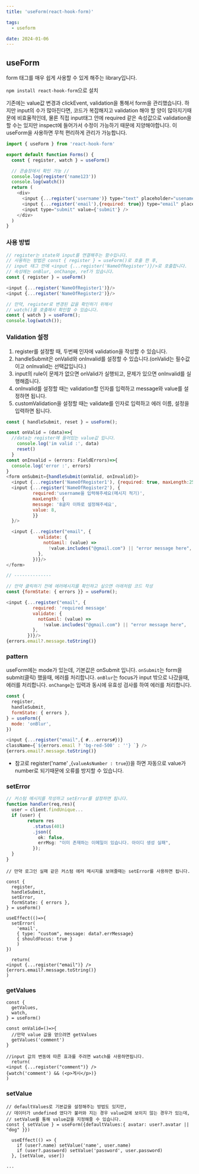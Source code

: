 ```yaml
---
title: 'useForm(react-hook-form)'

tags:
  - useform

date: 2024-01-06
---
```


## useForm

form 태그를 매우 쉽게 사용할 수 있게 해주는 library입니다.

`npm install react-hook-form`으로 설치

기존에는 value값 변경과 clickEvent, validation을 통해서 form을 관리했습니다.
하지만 input의 수가 많아진다면, 코드가 복잡해지고 validation 해야 할 양이 많아지기때문에 비효율적인데,
물론 직접 input태그 안에 required 같은 속성값으로 validation을 할 수는 있지만 inspect에 들어가서 수정이 가능하기 때문에 지양해야합니다.
이 useForm을 사용하면 무척 편리하게 관리가 가능합니다.

```js
import { useForm } from 'react-hook-form'

export default function Forms() {
  const { register, watch } = useForm()

  // 콘솔창에서 확인 가능 //
  console.log(register('name123'))
  console.log(watch())
  return (
    <div>
      <input {...register('username')} type="text" placeholder="usename" />
      <input {...register('email'),{required: true}} type="email" placeholder="email" />
      <input type="submit" value={'submit'} />
    </div>
  )
}
```

### 사용 방법

```js
// register는 state와 input를 연결해주는 함수입니다.
// 사용하는 방법은 const { register } = useForm()로 호출 한 후,
// input 태그 안에 <input {...register('NameOfRegister')}/>로 호출합니다.
// 속성에는 onBlur, onChange, ref가 있습니다.
const { register } = useForm()

<input {...register('NameOfRegister1')}/>
<input {...register('NameOfRegister2')}/>

// 만약, register로 변경된 값을 확인하기 위해서
// watch()를 호출해서 확인할 수 있습니다.
const { watch } = useForm();
console.log(watch());
```

### Validation 설정

1. register를 설정할 때, 두번째 인자에 validation을 작성할 수 있습니다.
2. handleSubmit은 onValid와 onInvalid를 설정할 수 있습니다.(onValid는 필수값이고 onInvalid는 선택값입니다.)
3. input의 rule이 문제가 없으면 onValid가 실행되고, 문제가 있으면 onInvalid를 실행해줍니다.
4. onInvalid를 설정할 때는 validation할 인자를 입력하고 message와 value를 설정하면 됩니다.
5. customValidation을 설정할 때는 validate를 인자로 입력하고 에러 이름, 설정을 입력하면 됩니다.

```js
const { handleSubmit, reset } = useForm();

const onValid = (data)=>{
  //data는 register에 들어있는 value값 입니다.
    console.log('im valid :', data)
    reset()
  }
const onInvalid = (errors: FieldErrors)=>{
  console.log('error :', errors)
}
<form onSubmit={handleSubmit(onValid, onInvalid)}>
  <input {...register('NameOfRegister1'), {required: true, maxLength:25}}/>
  <input {...register('NameOfRegister2'), {
          required:'username을 입력해주세요(메시지 적기)',
          maxLength: {
          message: '8글자 이하로 설정해주세요',
          value: 8,
          }}
  }/>

  <input {...register("email", {
            validate: {
              notGamil: (value) =>
                !value.includes("@gmail.com") || "error message here",
            },
          })}/>
</form>

// --------------

// 만약 클릭하기 전에 에러메시지를 확인하고 싶으면 아래처럼 코드 작성
const {formState: { errors }} = useForm();

<input {...register("email", {
          required: 'required message'
          validate: {
            notGamil: (value) =>
              !value.includes("@gmail.com") || "error message here",
          },
        })}/>
{errors.email?.message.toString()}
```

### pattern

useForm에는 mode가 있는데, 기본값은 onSubmit 입니다.
`onSubmit`는 form을 submit(클릭) 했을때, 에러를 처리합니다.
`onBlur`는 focus가 input 밖으로 나갔을때, 에러를 처리합니다.
`onChange`는 입력과 동시에 유효성 검사를 하여 에러를 처리합니다.

```js
const {
  register,
  handleSubmit,
  formState: { errors },
} = useForm({
  mode: 'onBlur',
})

<input {...register("email",{ #...errors#})}
className={`${errors.email ? 'bg-red-500' : ''} `} />
{errors.email?.message.toString()}
```

- 참고로 register('name' ,{`valueAsNumber : true`})을 하면 자동으로 value가 number로 되기때문에 오류를 방지할 수 있습니다.

### setError

```ts:api/test.ts
// 커스텀 메시지를 작성하고 setError를 설정하면 됩니다.
function handler(req,res){
  user = client.findUnique...
  if (user) {
        return res
          .status(401)
          .json({
            ok: false,
            errMsg: "이미 존재하는 이메일이 있습니다. 아이디 생성 실패",
          });
  }
}
```

```js:useForm.tsx
// 만약 로그인 실패 같은 커스텀 에러 메시지를 보여줄때는 setError를 사용하면 됩니다.

const {
  register,
  handleSubmit,
  setError,
  formState: { errors },
} = useForm()

useEffect(()=>{
  setError(
    'email',
    { type: "custom", message: data?.errMessage}
    { shouldFocus: true }
    )
})

  return(
<input {...register("email")} />
{errors.email?.message.toString()}
)
```

### getValues

```js:useForm.tsx
const {
  getValues,
  watch,
} = useForm()

const onValid=()=>{
  //만약 value 값을 얻으려면 getValues
  getValues('comment')
}

//input 값의 변동에 따른 효과를 주려면 watch를 사용하면됩니다.
  return(
<input {...register("comment")} />
{watch('comment') && (<p>게시</p>)}
)
```

### setValue

```js:useForm.tsx
// defaultValues로 기본값을 설정해주는 방법도 있지만, 
// 데이터가 undefined 였다가 불러와 지는 경우 value값에 보이지 않는 경우가 있는데,
// setValue를 통해 value값을 지정해줄 수 있습니다.
const { setValue } = useForm({defaultValues:{ avatar: user?.avatar || "dog" }})

  useEffect(() => {
    if (user?.name) setValue('name', user.name)
    if (user?.password) setValue('password', user.password)
  }, [setValue, user])

...
```
